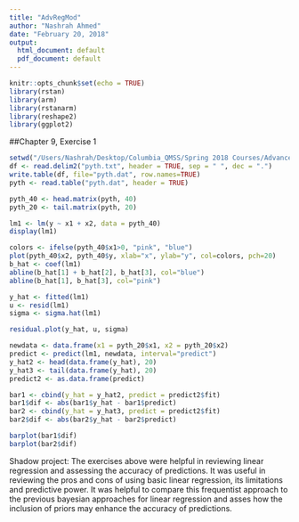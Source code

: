 ---
title: "AdvRegMod"
author: "Nashrah Ahmed"
date: "February 20, 2018"
output:
  html_document: default
  pdf_document: default
---

```{r setup, include=FALSE}
knitr::opts_chunk$set(echo = TRUE)
library(rstan)
library(arm)
library(rstanarm)
library(reshape2)
library(ggplot2)
```

##Chapter 9, Exercise 1
```{r}
setwd("/Users/Nashrah/Desktop/Columbia_QMSS/Spring 2018 Courses/Advanced Regression Modeling")
df <- read.delim2("pyth.txt", header = TRUE, sep = " ", dec = ".")
write.table(df, file="pyth.dat", row.names=TRUE)
pyth <- read.table("pyth.dat", header = TRUE)

pyth_40 <- head.matrix(pyth, 40)
pyth_20 <- tail.matrix(pyth, 20)

lm1 <- lm(y ~ x1 + x2, data = pyth_40)
display(lm1)

colors <- ifelse(pyth_40$x1>0, "pink", "blue")
plot(pyth_40$x2, pyth_40$y, xlab="x", ylab="y", col=colors, pch=20)
b_hat <- coef(lm1)
abline(b_hat[1] + b_hat[2], b_hat[3], col="blue")
abline(b_hat[1], b_hat[3], col="pink")

```
```{r}
y_hat <- fitted(lm1)
u <- resid(lm1)
sigma <- sigma.hat(lm1)

residual.plot(y_hat, u, sigma)
```
```{r}
newdata <- data.frame(x1 = pyth_20$x1, x2 = pyth_20$x2)
predict <- predict(lm1, newdata, interval="predict")
y_hat2 <- head(data.frame(y_hat), 20)
y_hat3 <- tail(data.frame(y_hat), 20)
predict2 <- as.data.frame(predict)

bar1 <- cbind(y_hat = y_hat2, predict = predict2$fit)
bar1$dif <- abs(bar1$y_hat - bar1$predict)
bar2 <- cbind(y_hat = y_hat3, predict = predict2$fit)
bar2$dif <- abs(bar2$y_hat - bar2$predict)

barplot(bar1$dif)
barplot(bar2$dif)

```

Shadow project: The exercises above were helpful in reviewing linear regression and assessing the accuracy of predictions. It was useful in reviewing the pros and cons of using basic linear regression, its limitations and predictive power. It was helpful to compare this frequentist approach to the previous bayesian approaches for linear regression and asses how the inclusion of priors may enhance the accuracy of predictions. 